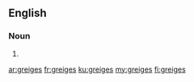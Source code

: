 ==English==

===Noun===
{{head|en|plural}}

# {{plural of|greige|lang=en}}

[[ar:greiges]]
[[fr:greiges]]
[[ku:greiges]]
[[my:greiges]]
[[fi:greiges]]